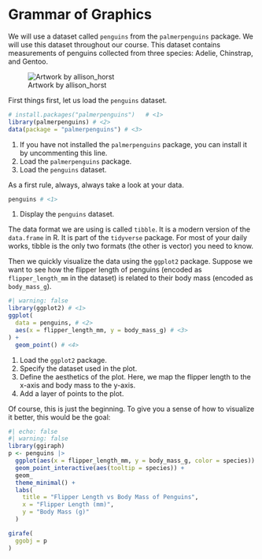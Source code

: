 # Grammar of Graphics
We will use a dataset called `penguins` from the `palmerpenguins` package. We will use this dataset throughout our course. This dataset contains measurements of penguins collected from three species: Adelie, Chinstrap, and Gentoo. 

![Artwork by allison_horst](img/penguins.png)


First things first, let us load the `penguins` dataset.
```r
# install.packages("palmerpenguins")   # <1>
library(palmerpenguins) # <2>
data(package = "palmerpenguins") # <3>
```
1. If you have not installed the `palmerpenguins` package, you can install it by uncommenting this line.
2. Load the `palmerpenguins` package.
3. Load the `penguins` dataset.

As a first rule, always, always take a look at your data.
```r
penguins # <1>
``` 
1. Display the `penguins` dataset.

The data format we are using is called `tibble`. It is a modern version of the `data.frame` in R. It is part of the `tidyverse` package. For most of your daily works, tibble is the only two formats (the other is vector) you need to know.

Then we quickly visualize the data using the `ggplot2` package. Suppose we want to see how the flipper length of penguins (encoded as `flipper_length_mm` in the dataset) is related to their body mass (encoded as `body_mass_g`).
```r
#| warning: false
library(ggplot2) # <1>
ggplot(
  data = penguins, # <2>
  aes(x = flipper_length_mm, y = body_mass_g) # <3>
) + 
  geom_point() # <4>
```
1. Load the `ggplot2` package.
2. Specify the dataset used in the plot.
3. Define the aesthetics of the plot. Here, we map the flipper length to the x-axis and body mass to the y-axis.
4. Add a layer of points to the plot.

Of course, this is just the beginning. To give you a sense of how to visualize it better, this would be the goal:
```r
#| echo: false
#| warning: false
library(ggiraph)
p <- penguins |>
  ggplot(aes(x = flipper_length_mm, y = body_mass_g, color = species)) +
  geom_point_interactive(aes(tooltip = species)) +
  geom_
  theme_minimal() +
  labs(
    title = "Flipper Length vs Body Mass of Penguins",
    x = "Flipper Length (mm)",
    y = "Body Mass (g)"
  )

girafe(
  ggobj = p
)
```
